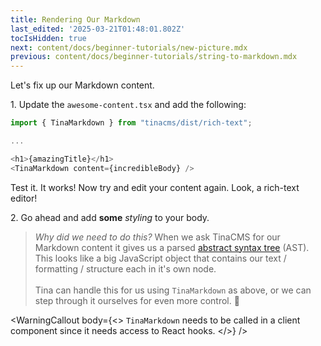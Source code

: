 ```yaml
---
title: Rendering Our Markdown
last_edited: '2025-03-21T01:48:01.802Z'
tocIsHidden: true
next: content/docs/beginner-tutorials/new-picture.mdx
previous: content/docs/beginner-tutorials/string-to-markdown.mdx
---
```


Let's fix up our Markdown content.

1\. Update the `awesome-content.tsx` and add the following:

```typescript
import { TinaMarkdown } from "tinacms/dist/rich-text";

...

<h1>{amazingTitle}</h1>
<TinaMarkdown content={incredibleBody} />

```

Test it. It works! Now try and edit your content again. Look, a rich-text editor!

2\. Go ahead and add **some** *styling* to your body.

> *Why did we need to do this?* When we ask TinaCMS for our Markdown content it gives us a parsed [abstract syntax tree](https://en.wikipedia.org/wiki/Abstract_syntax_tree) (AST). This looks like a big JavaScript object that contains our text / formatting / structure each in it's own node. \
> \
> Tina can handle this for us using `TinaMarkdown` as above, or we can step through it ourselves for even more control. 🔧

<WarningCallout
  body={<>
    `TinaMarkdown` needs to be called in a client component since it needs access to React hooks.
  </>}
/>
